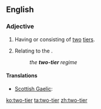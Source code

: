 ==English==

===Adjective===
{{en-adj|head=[[two]]-[[tier]]|-}}

# Having or consisting of [[two]] [[tier]]s.
# {{context|labor}} Relating to the {{w|two-tier system}}.
#: ''the '''two-tier''' regime''

====Translations====
{{trans-top|having or consisting of two tiers}}
* [[Scottish Gaelic]]: {{t-|gd|dà-shreathach}}
{{trans-mid}}
{{trans-bottom}}

[[ko:two-tier]]
[[ta:two-tier]]
[[zh:two-tier]]